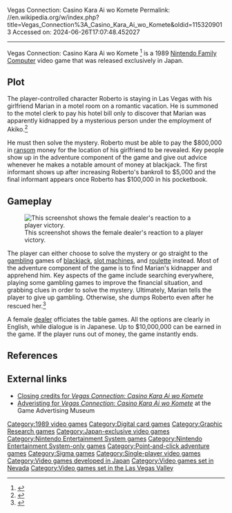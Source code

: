 Vegas Connection: Casino Kara Ai wo Komete
Permalink: //en.wikipedia.org/w/index.php?title=Vegas_Connection%3A_Casino_Kara_Ai_wo_Komete&oldid=1153209013
Accessed on: 2024-06-26T17:07:48.452027



------
Vegas Connection: Casino Kara Ai wo Komete
{{Infobox video game
|title= Vegas Connection: Casino Kara Ai wo Komete
|image= [[Image:VegasConnection-CasinoKaraAiwoKometeTitleScreen.PNG|frameless|Vegas Connection: Casino Kara Ai wo Komete]]
|caption= Box art
|developer= [[Graphic Research]]
|publisher= [[Sigma Entertainment]]
|composer = Hiroto Kanno <br> Mai Kidokoro<ref name="smspower">{{cite web | url = http://gdri.smspower.org/wiki/index.php/Company:Graphic_Research_(credits)| title = Game credits for ''Vegas Connection: Casino Kara Ai wo Komete'' | publisher = SMS Power | date = | accessdate = 2012-10-27}}</ref>
|programmer = Yasuyuki Hamada <br> Kazushige Ishihara <br> Yasuhiro Shimano<ref name="smspower"/>
|designer = Takashi Kawashita <br> Isamu Ohnuma <br> Mitsutoshi Nomura<ref name="smspower"/>
|released= {{vgrelease|JP|November 24, 1989<ref name="gamefaqs">{{cite web| url = http://www.gamefaqs.com/console/nes/data/579500.html| title = Release information | publisher = [[GameFAQs]] | date = | accessdate = 2008-05-11}}</ref>}}
|genre= [[Adventure game|Adventure]] <br> [[Casino game|Casino]]
|modes= [[Single-player video game|Single-player]]
|platforms= [[Nintendo Entertainment System|Family Computer]]
}}
{{nihongo|'''''Vegas Connection: Casino Kara Ai wo Komete'''''|ベガスコネクション ◆カジノから愛をこめて◆||"Las Vegas Connection: Call from the Casino"}}<ref>{{cite web | url = http://superfamicom.org/famicom/info/vegas-connection-casino-kara-ai-wo-komete| title = Japanese title | publisher = Superfamicom.org | date = | accessdate = 2012-07-17}}</ref> is a 1989 [[Nintendo Entertainment System|Nintendo Family Computer]] video game that was released exclusively in Japan.

==Plot==
The player-controlled character Roberto is staying in Las Vegas with his girlfriend Marian in a motel room on a romantic vacation. He is summoned to the motel clerk to pay his hotel bill only to discover that Marian was apparently kidnapped by a mysterious person under the employment of Akiko.<ref>{{cite web | url = http://homepage2.nifty.com/100man/vegas/vegas.html| title = Basic game summary |language=Japanese | publisher = Nifty.com | date = | accessdate = 2012-06-16}}</ref>

He must then solve the mystery. Roberto must be able to pay the $800,000 in [[ransom]] money for the location of his girlfriend to be revealed. Key people show up in the adventure component of the game and give out advice whenever he makes a notable amount of money at blackjack. The first informant shows up after increasing Roberto's bankroll to $5,000 and the final informant appears once Roberto has $100,000 in his pocketbook.

==Gameplay==
[[Image:VegasConnectionFemaleBJDealer.PNG|left|thumb|This screenshot shows the female dealer's reaction to a player victory.]]

The player can either choose to solve the mystery or go straight to the [[gambling]] games of [[blackjack]], [[slot machine]]s, and [[roulette]] instead. Most of the adventure component of the game is to find Marian's kidnapper and apprehend him. Key aspects of the game include searching everywhere, playing some gambling games to improve the financial situation, and grabbing clues in order to solve the mystery. Ultimately, Marian tells the player to give up gambling. Otherwise, she dumps Roberto even after he rescued her.<ref>{{cite web | url = http://www25.atwiki.jp/famicomall/pages/1265.html| title = Ending of game |language=Japanese | publisher = FC no Game Seiha Shimasho | date = | accessdate = 2012-06-16}}</ref>

A female [[Croupier|dealer]] officiates the table games. All the options are clearly in English, while dialogue is in Japanese. Up to $10,000,000 can be earned in the game. If the player runs out of money, the game instantly ends.

==References==
{{reflist}}

==External links==
* [http://s1.muryo-de.mydns.jp/~snweo/fc/pic/vegas.PNG Closing credits for ''Vegas Connection: Casino Kara Ai wo Komete'']
* [http://blogs.yahoo.co.jp/gamesmasa/52041223.html Adveristing for ''Vegas Connection: Casino Kara Ai wo Komete''] at the Game Advertising Museum {{in lang|ja}}

[[Category:1989 video games]]
[[Category:Digital card games]]
[[Category:Graphic Research games]]
[[Category:Japan-exclusive video games]]
[[Category:Nintendo Entertainment System games]]
[[Category:Nintendo Entertainment System-only games]]
[[Category:Point-and-click adventure games]]
[[Category:Sigma games]]
[[Category:Single-player video games]]
[[Category:Video games developed in Japan]]
[[Category:Video games set in Nevada]]
[[Category:Video games set in the Las Vegas Valley]]